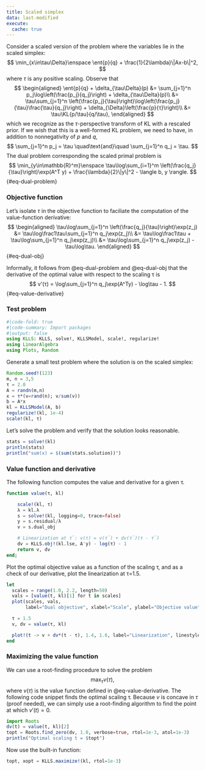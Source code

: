 ```yaml
---
title: Scaled simplex
data: last-modified
execute: 
  cache: true
---
```


$$
\newcommand{\ent}[2]{\text{\bf ent}(#1\mid #2)}
\newcommand{\KL}[2]{\text{\bf KL}(#1\mid #2)}
$$

Consider a scaled version of the problem where the variables lie in the scaled simplex:
$$
\min_{x\in\tau\Delta}\enspace \ent{p}{q} + \frac{1}{2\lambda}\|Ax-b\|^2,
$$
where $\tau$ is any positive scaling. Observe that
$$
\begin{aligned}
\ent{p}{q} + \delta_{\tau\Delta}(p)
&= \sum_{j=1}^n p_j\log\left(\frac{p_j}{q_j}\right) + \delta_{\tau\Delta}(p)\\
&= \tau\sum_{j=1}^n \left(\frac{p_j}{\tau}\right)\log\left(\frac{p_j}{\tau}\frac{\tau}{q_j}\right) + \delta_{\Delta}\left(\frac{p}{τ}\right)\\
&= \tau\KL{p/\tau}{q/\tau},
\end{aligned}
$$
which we recognize as the $\tau$-perspective transform of KL with a rescaled prior. If we wish that this is a well-formed KL problem, we need to have, in addition to nonnegativity of $p$ and $q$,
$$
\sum_{j=1}^n p_j = \tau \quad\text{and}\quad \sum_{j=1}^n q_j = \tau.
$$
The dual problem corresponding the scaled primal problem is
$$
\min_{y\in\mathbb{R}^m}\enspace \tau\log\sum_{i=1}^m \left(\frac{q_j}{\tau}\right)\exp(A^T y) + \frac{\lambda}{2}\|y\|^2 - \langle b, y \rangle.
$${#eq-dual-problem}

### Objective function

Let's isolate $\tau$ in the objective function to faciliate the computation of the value-function derivative:
$$
\begin{aligned}
\tau\log\sum_{j=1}^n \left(\frac{q_j}{\tau}\right)\exp(z_j)
&= \tau\log\frac1\tau\sum_{j=1}^n q_j\exp(z_j)\\
&= \tau\log\frac1\tau + \tau\log\sum_{j=1}^n q_j\exp(z_j)\\
&= \tau\log\sum_{j=1}^n q_j\exp(z_j) - \tau\log\tau.
\end{aligned}
$${#eq-dual-obj}

Informally, it follows from @eq-dual-problem and @eq-dual-obj that the derivative of the optimal value with respect to the scaling τ is
$$
v'(τ) = \log\sum_{j=1}^n q_j\exp(A^Ty) - \log\tau - 1.
$${#eq-value-derivative}

### Test problem
```julia
#|code-fold: true
#|code-summary: Import packages
#|output: false
using KLLS: KLLS, solve!, KLLSModel, scale!, regularize!
using LinearAlgebra
using Plots, Random
```

Generate a small test problem where the solution is on the scaled simplex:
```julia
Random.seed!(123)
m, n = 3,5
τ = 2.0
A = randn(m,n)
x = τ*(v=rand(n); v/sum(v))
b = A*x
kl = KLLSModel(A, b)
regularize!(kl, 1e-4)
scale!(kl, τ)
```

Let's solve the problem and verify that the solution looks reasonable.
```julia
stats = solve!(kl)
println(stats)
println("sum(x) = $(sum(stats.solution))")
```


### Value function and derivative

The following function computes the value and derivative for a given τ.

```julia
function value(τ, kl)

    scale!(kl, τ)
    λ = kl.λ
    s = solve!(kl, logging=0, trace=false)
    y = s.residual/λ
    v = s.dual_obj

    # Linearization at τ̅: v(τ) = v(τ̅) + dv(τ̅)(τ - τ̅) 
    dv = KLLS.obj!(kl.lse, A'y) - log(τ) - 1
    return v, dv 
end;
```

Plot the optimal objective value as a function of the scaling τ, and as a check of our derivative, plot the linearization at τ=1.5.

```julia
let
  scales = range(1.0, 2.2, length=50)
  vals = [value(t, kl)[1] for t in scales]
  plot(scales, vals,
       label="Dual objective", xlabel="Scale", ylabel="Objective value", title="Dual objective vs Scale")

  τ = 1.5
  v, dv = value(τ, kl)

  plot!(t -> v + dv*(t - τ), 1.4, 1.6, label="Linearization", linestyle=:dash, color=:red)
end
```

### Maximizing the value function

We can use a root-finding procedure to solve the problem
$$
\max_{\tau} v(τ),
$$
where $v(τ)$ is the value function defined in @eq-value-derivative. The following code snippet finds the optimal scaling τ. Because $v$ is concave in $\tau$ (proof needed), we can simply use a root-finding algorithm to find the point at which $v'(t) = 0$.

```julia
import Roots
dv(t) = value(t, kl)[2]
topt = Roots.find_zero(dv, 1.0, verbose=true, rtol=1e-3, atol=1e-3)
println("Optimal scaling t = $topt")
```


Now use the built-in function:
```julia
topt, xopt = KLLS.maximize!(kl, rtol=1e-3)
```